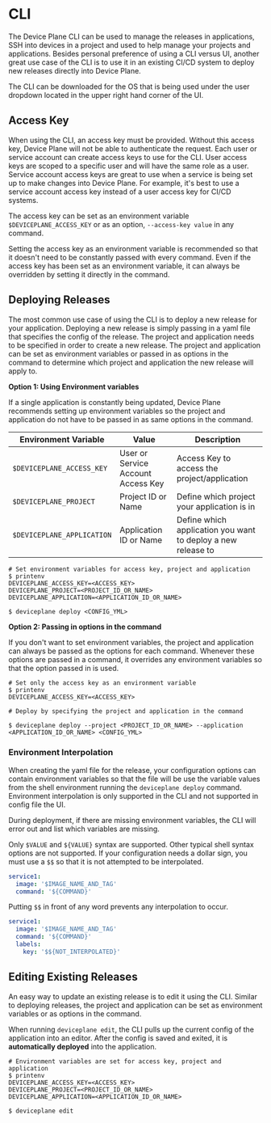 
<Docs title="CLI">

# CLI

The Device Plane CLI can be used to manage the releases in applications, SSH into devices in a project and used to help manage your projects and applications. Besides personal preference of using a CLI versus UI, another great use case of the CLI is to use it in an existing CI/CD system to deploy new releases directly into Device Plane.

The CLI can be downloaded for the OS that is being used under the user dropdown located in the upper right hand corner of the UI.

## Access Key

When using the CLI, an access key must be provided. Without this access key, Device Plane will not be able to authenticate the request. Each user or service account can create access keys to use for the CLI. User access keys are scoped to a specific user and will have the same role as a user. Service account access keys are great to use when a service is being set up to make changes into Device Plane. For example, it's best to use a service account access key instead of a user access key for CI/CD systems.

The access key can be set as an environment variable `$DEVICEPLANE_ACCESS_KEY` or as an option, `--access-key value` in any command.

Setting the access key as an environment variable is recommended so that it doesn't need to be constantly passed with every command. Even if the access key has been set as an environment variable, it can always be overridden by setting it directly in the command.

## Deploying Releases

The most common use case of using the CLI is to deploy a new release for your application. Deploying a new release is simply passing in a yaml file that specifies the config of the release. The project and application needs to be specified in order to create a new release. The project and application can be set as environment variables or passed in as options in the command to determine which project and application the new release will apply to.

**Option 1: Using Environment variables**

If a single application is constantly being updated, Device Plane recommends setting up environment variables so the project and application do not have to be passed in as same options in the command.

| Environment Variable       | Value                              | Description                                                  |
| -------------------------- | ---------------------------------- | ------------------------------------------------------------ |
| `$DEVICEPLANE_ACCESS_KEY`  | User or Service Account Access Key | Access Key to access the project/application                 |
| `$DEVICEPLANE_PROJECT`     | Project ID or Name                 | Define which project your application is in                  |
| `$DEVICEPLANE_APPLICATION` | Application ID or Name             | Define which application you want to deploy a new release to |

```
# Set environment variables for access key, project and application
$ printenv
DEVICEPLANE_ACCESS_KEY=<ACCESS_KEY>
DEVICEPLANE_PROJECT=<PROJECT_ID_OR_NAME>
DEVICEPLANE_APPLICATION=<APPLICATION_ID_OR_NAME>

$ deviceplane deploy <CONFIG_YML>
```

**Option 2: Passing in options in the command**

If you don't want to set environment variables, the project and application can always be passed as the options for each command. Whenever these options are passed in a command, it overrides any environment variables so that the option passed in is used.

```
# Set only the access key as an environment variable
$ printenv
DEVICEPLANE_ACCESS_KEY=<ACCESS_KEY>

# Deploy by specifying the project and application in the command

$ deviceplane deploy --project <PROJECT_ID_OR_NAME> --application <APPLICATION_ID_OR_NAME> <CONFIG_YML>
```

### Environment Interpolation

When creating the yaml file for the release, your configuration options can contain environment variables so that the file will be use the variable values from the shell environment running the `deviceplane deploy` command. Environment interpolation is only supported in the CLI and not supported in config file the UI.

During deployment, if there are missing environment variables, the CLI will error out and list which variables are missing.

Only `$VALUE` and `${VALUE}` syntax are supported. Other typical shell syntax options are not supported. If your configuration needs a dollar sign, you must use a `$$` so that it is not attempted to be interpolated.

```yaml
service1:
  image: '$IMAGE_NAME_AND_TAG'
  command: '${COMMAND}'
```

Putting `$$` in front of any word prevents any interpolation to occur.

```yaml
service1:
  image: '$IMAGE_NAME_AND_TAG'
  command: '${COMMAND}'
  labels:
    key: '$${NOT_INTERPOLATED}'
```

## Editing Existing Releases

An easy way to update an existing release is to edit it using the CLI. Similar to deploying releases, the project and application can be set as environment variables or as options in the command.

When running `deviceplane edit`, the CLI pulls up the current config of the application into an editor. After the config is saved and exited, it is **automatically deployed** into the application.

```
# Environment variables are set for access key, project and application
$ printenv
DEVICEPLANE_ACCESS_KEY=<ACCESS_KEY>
DEVICEPLANE_PROJECT=<PROJECT_ID_OR_NAME>
DEVICEPLANE_APPLICATION=<APPLICATION_ID_OR_NAME>

$ deviceplane edit
```

</Docs>
